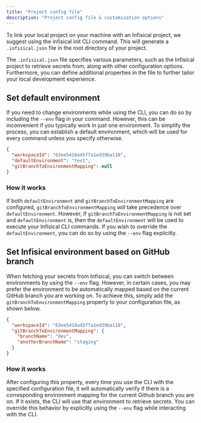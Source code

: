 ```yaml
---
title: "Project config file"
description: "Project config file & customization options"
---
```


To link your local project on your machine with an Infisical project, we suggest using the infisical init CLI command. This will generate a `.infisical.json` file in the root directory of your project.

The `.infisical.json` file specifies various parameters, such as the Infisical project to retrieve secrets from, along with other configuration options. Furthermore, you can define additional properties in the file to further tailor your local development experience.

## Set default environment
If you need to change environments while using the CLI, you can do so by including the `--env` flag in your command. 
However, this can be inconvenient if you typically work in just one environment. 
To simplify the process, you can establish a default environment, which will be used for every command unless you specify otherwise.

```json .infisical.json
{
  "workspaceId": "63ee5410a45f7a1ed39ba118",
  "defaultEnvironment": "test",
  "gitBranchToEnvironmentMapping": null
}
```

### How it works
If both `defaultEnvironment` and `gitBranchToEnvironmentMapping` are configured, `gitBranchToEnvironmentMapping` will take precedence over `defaultEnvironment`. 
However, if `gitBranchToEnvironmentMapping` is not set and `defaultEnvironment` is, then the `defaultEnvironment` will be used to execute your Infisical CLI commands.
If you wish to override the `defaultEnvironment`, you can do so by using the `--env` flag explicitly.

## Set Infisical environment based on GitHub branch 
When fetching your secrets from Infisical, you can switch between environments by using the `--env` flag. However, in certain cases, you may prefer the environment to be automatically mapped based on the current GitHub branch you are working on. 
To achieve this, simply add the `gitBranchToEnvironmentMapping` property to your configuration file, as shown below.

```json .infisical.json
{
  "workspaceId": "63ee5410a45f7a1ed39ba118",
  "gitBranchToEnvironmentMapping": {
    "branchName": "dev",
    "anotherBranchName": "staging"
  }
}
```

### How it works
After configuring this property, every time you use the CLI with the specified configuration file, it will automatically verify if there is a corresponding environment mapping for the current Github branch you are on.
If it exists, the CLI will use that environment to retrieve secrets. You can override this behavior by explicitly using the `--env` flag while interacting with the CLI.
